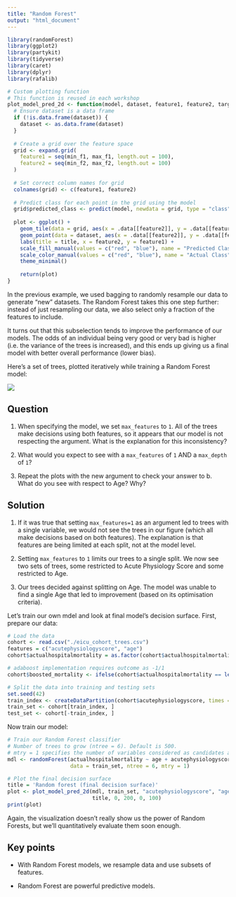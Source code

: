```yaml
---
title: "Random Forest"
output: "html_document"
---
```


```r
library(randomForest)
library(ggplot2)
library(partykit)
library(tidyverse)
library(caret)
library(dplyr)
library(rafalib)
```

```r
# Custom plotting function
# This function is reused in each workshop
plot_model_pred_2d <- function(model, dataset, feature1, feature2, target, title, min_f1, max_f1, min_f2, max_f2) {
  # Ensure dataset is a data frame
  if (!is.data.frame(dataset)) {
    dataset <- as.data.frame(dataset)
  }
  
  # Create a grid over the feature space
  grid <- expand.grid(
    feature1 = seq(min_f1, max_f1, length.out = 100),
    feature2 = seq(min_f2, max_f2, length.out = 100)
  )
  
  # Set correct column names for grid
  colnames(grid) <- c(feature1, feature2)
  
  # Predict class for each point in the grid using the model
  grid$predicted_class <- predict(model, newdata = grid, type = "class")
  
  plot <- ggplot() +
    geom_tile(data = grid, aes(x = .data[[feature2]], y = .data[[feature1]], fill = .data$predicted_class), alpha = 0.3) +
    geom_point(data = dataset, aes(x = .data[[feature2]], y = .data[[feature1]], color = .data[[target]]), size = 2) +
    labs(title = title, x = feature2, y = feature1) +
    scale_fill_manual(values = c("red", "blue"), name = "Predicted Class") +
    scale_color_manual(values = c("red", "blue"), name = "Actual Class") +
    theme_minimal()
  
    return(plot)
}
```

In the previous example, we used bagging to randomly resample our data to generate "new" datasets. The Random Forest takes this one step further: instead of just resampling our data, we also select only a fraction of the features to include.

It turns out that this subselection tends to improve the performance of our models. The odds of an individual being very good or very bad is higher (i.e. the variance of the trees is increased), and this ends up giving us a final model with better overall performance (lower bias).

Here's a set of trees, plotted iteratively while training a Random Forest model:

![](./images/random_forest.png)

## Question

1) When specifying the model, we set `max_features` to `1`. All of the trees make decisions using both features, so it appears that our model is not respecting the argument.  What is the explanation for this inconsistency?  

2) What would you expect to see with a `max_features` of `1` AND a `max_depth` of `1`?  

3) Repeat the plots with the new argument to check your answer to b. What do you see with respect to Age? Why?  

## Solution

1) If it was true that setting `max_features=1` as an argument led to trees with a single variable, we would not see the trees in our figure (which all make decisions based on both features). The explanation is that features are being limited at each split, not at the model level.  

2) Setting `max_features` to `1` limits our trees to a single split. We now see two sets of trees, some restricted to Acute Physiology Score and some restricted to Age.  

3) Our trees decided against splitting on Age. The model was unable to find a single Age that led to improvement (based on its optimisation criteria).  

Let's train our own mdel and look at final model's decision surface. First, prepare our data:

```r
# Load the data
cohort <- read.csv("./eicu_cohort_trees.csv")
features = c("acutephysiologyscore", "age")
cohort$actualhospitalmortality = as.factor(cohort$actualhospitalmortality)

# adaboost implementation requires outcome as -1/1
cohort$boosted_mortality <- ifelse(cohort$actualhospitalmortality == levels(cohort$actualhospitalmortality)[1], -1, 1)

# Split the data into training and testing sets
set.seed(42)
train_index <- createDataPartition(cohort$acutephysiologyscore, times = 1, p = 0.7, list = FALSE)
train_set <- cohort[train_index, ]
test_set <- cohort[-train_index, ]
```

Now train our model:

```r
# Train our Random Forest classifier
# Number of trees to grow (ntree = 6). Default is 500.
# mtry = 1 specifies the number of variables considered as candidates at each split.
mdl <- randomForest(actualhospitalmortality ~ age + acutephysiologyscore,
                    data = train_set, ntree = 6, mtry = 1)

# Plot the final decision surface
title = 'Random forest (final decision surface)'
plot <- plot_model_pred_2d(mdl, train_set, "acutephysiologyscore", "age", "actualhospitalmortality",
                           title, 0, 200, 0, 100)
print(plot)
```

Again, the visualization doesn't really show us the power of Random Forests, but we'll quantitatively evaluate them soon enough.

## Key points

- With Random Forest models, we resample data and use subsets of features.

- Random Forest are powerful predictive models.

